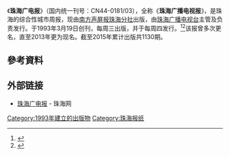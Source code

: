 {{refimprove|time=2015-01-14T09:22:12+00:00}}
{{Infobox Newspaper
| name = 珠海广电报
| image = 
| type = 周报
| format = [[小报|小报]]
| owners = [[南方声屏报|南方声屏报珠海分社]]<br>[[珠海广播电视台|珠海广播电视台]]
| foundation = 1993年3月19日
| political = 
| language = [[简体中文|简体中文]]
| price = [[人民币|人民币]]2元
| headquarters = {{CHN}}[[广东省|广东省]][[珠海市|珠海市]][[香洲区|香洲区]]吉大九洲大道东1129号
| circulation = 约100万份
| website = [http://www.n21.cc/sh/zhgdb/list.shtml 珠海广电报]
}}
《'''珠海广电报'''》（国内统一刊号：CN44-0181/03），全称《'''珠海广播电视报'''》，是珠海的综合性城市周报，现由[[南方声屏报|南方声屏报珠海分社]]出版，由[[珠海广播电视台|珠海广播电视台]]主管及负责发行。于1993年3月19日创刊，每周三出版，并于每周四发行。<ref>{{cite book |author=杨春怀 |title= 《1994年珠海年鉴》 |publisher= 广东人民出版社  |year= 1994 |month=  |isbn=  }}</ref><ref>{{cite news|url=http://ibf.bnuz.edu.cn/displaynews.asp?NewsID=1872|title=《珠海广电报》简介|publisher=|date=|deadurl=yes|archiveurl=https://web.archive.org/web/20150114164817/http://ibf.bnuz.edu.cn/displaynews.asp?NewsID=1872|archivedate=2015-01-14}}</ref>该报曾多次更名，直至2013年更为现名。截至2015年累计出版共1130期。

== 參考資料 ==
{{Reflist}}

== 外部链接 ==
* [https://web.archive.org/web/20150114164948/http://www.n21.cc/sh/zhgdb/list.shtml 珠海广电报] - 珠海网

[[Category:1993年建立的出版物|Category:1993年建立的出版物]]
[[Category:珠海报纸|Category:珠海报纸]]
{{媒体小作品}}